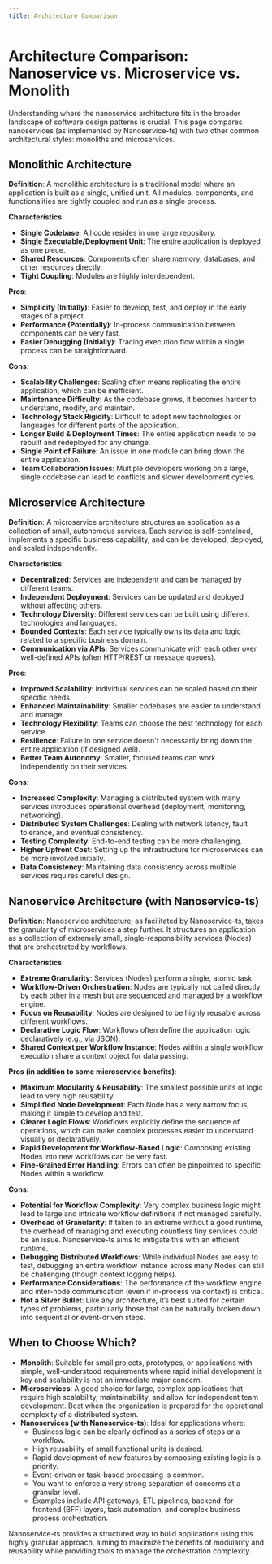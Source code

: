 ```yaml
---
title: Architecture Comparison
---
```


# Architecture Comparison: Nanoservice vs. Microservice vs. Monolith

Understanding where the nanoservice architecture fits in the broader landscape of software design patterns is crucial. This page compares nanoservices (as implemented by Nanoservice-ts) with two other common architectural styles: monoliths and microservices.

## Monolithic Architecture

**Definition**: A monolithic architecture is a traditional model where an application is built as a single, unified unit. All modules, components, and functionalities are tightly coupled and run as a single process.

**Characteristics**:
*   **Single Codebase**: All code resides in one large repository.
*   **Single Executable/Deployment Unit**: The entire application is deployed as one piece.
*   **Shared Resources**: Components often share memory, databases, and other resources directly.
*   **Tight Coupling**: Modules are highly interdependent.

**Pros**:
*   **Simplicity (Initially)**: Easier to develop, test, and deploy in the early stages of a project.
*   **Performance (Potentially)**: In-process communication between components can be very fast.
*   **Easier Debugging (Initially)**: Tracing execution flow within a single process can be straightforward.

**Cons**:
*   **Scalability Challenges**: Scaling often means replicating the entire application, which can be inefficient.
*   **Maintenance Difficulty**: As the codebase grows, it becomes harder to understand, modify, and maintain.
*   **Technology Stack Rigidity**: Difficult to adopt new technologies or languages for different parts of the application.
*   **Longer Build & Deployment Times**: The entire application needs to be rebuilt and redeployed for any change.
*   **Single Point of Failure**: An issue in one module can bring down the entire application.
*   **Team Collaboration Issues**: Multiple developers working on a large, single codebase can lead to conflicts and slower development cycles.

## Microservice Architecture

**Definition**: A microservice architecture structures an application as a collection of small, autonomous services. Each service is self-contained, implements a specific business capability, and can be developed, deployed, and scaled independently.

**Characteristics**:
*   **Decentralized**: Services are independent and can be managed by different teams.
*   **Independent Deployment**: Services can be updated and deployed without affecting others.
*   **Technology Diversity**: Different services can be built using different technologies and languages.
*   **Bounded Contexts**: Each service typically owns its data and logic related to a specific business domain.
*   **Communication via APIs**: Services communicate with each other over well-defined APIs (often HTTP/REST or message queues).

**Pros**:
*   **Improved Scalability**: Individual services can be scaled based on their specific needs.
*   **Enhanced Maintainability**: Smaller codebases are easier to understand and manage.
*   **Technology Flexibility**: Teams can choose the best technology for each service.
*   **Resilience**: Failure in one service doesn't necessarily bring down the entire application (if designed well).
*   **Better Team Autonomy**: Smaller, focused teams can work independently on their services.

**Cons**:
*   **Increased Complexity**: Managing a distributed system with many services introduces operational overhead (deployment, monitoring, networking).
*   **Distributed System Challenges**: Dealing with network latency, fault tolerance, and eventual consistency.
*   **Testing Complexity**: End-to-end testing can be more challenging.
*   **Higher Upfront Cost**: Setting up the infrastructure for microservices can be more involved initially.
*   **Data Consistency**: Maintaining data consistency across multiple services requires careful design.

## Nanoservice Architecture (with Nanoservice-ts)

**Definition**: Nanoservice architecture, as facilitated by Nanoservice-ts, takes the granularity of microservices a step further. It structures an application as a collection of extremely small, single-responsibility services (Nodes) that are orchestrated by workflows.

**Characteristics**:
*   **Extreme Granularity**: Services (Nodes) perform a single, atomic task.
*   **Workflow-Driven Orchestration**: Nodes are typically not called directly by each other in a mesh but are sequenced and managed by a workflow engine.
*   **Focus on Reusability**: Nodes are designed to be highly reusable across different workflows.
*   **Declarative Logic Flow**: Workflows often define the application logic declaratively (e.g., via JSON).
*   **Shared Context per Workflow Instance**: Nodes within a single workflow execution share a context object for data passing.

**Pros (in addition to some microservice benefits)**:
*   **Maximum Modularity & Reusability**: The smallest possible units of logic lead to very high reusability.
*   **Simplified Node Development**: Each Node has a very narrow focus, making it simple to develop and test.
*   **Clearer Logic Flows**: Workflows explicitly define the sequence of operations, which can make complex processes easier to understand visually or declaratively.
*   **Rapid Development for Workflow-Based Logic**: Composing existing Nodes into new workflows can be very fast.
*   **Fine-Grained Error Handling**: Errors can often be pinpointed to specific Nodes within a workflow.

**Cons**:
*   **Potential for Workflow Complexity**: Very complex business logic might lead to large and intricate workflow definitions if not managed carefully.
*   **Overhead of Granularity**: If taken to an extreme without a good runtime, the overhead of managing and executing countless tiny services could be an issue. Nanoservice-ts aims to mitigate this with an efficient runtime.
*   **Debugging Distributed Workflows**: While individual Nodes are easy to test, debugging an entire workflow instance across many Nodes can still be challenging (though context logging helps).
*   **Performance Considerations**: The performance of the workflow engine and inter-node communication (even if in-process via context) is critical.
*   **Not a Silver Bullet**: Like any architecture, it’s best suited for certain types of problems, particularly those that can be naturally broken down into sequential or event-driven steps.

## When to Choose Which?

*   **Monolith**: Suitable for small projects, prototypes, or applications with simple, well-understood requirements where rapid initial development is key and scalability is not an immediate major concern.
*   **Microservices**: A good choice for large, complex applications that require high scalability, maintainability, and allow for independent team development. Best when the organization is prepared for the operational complexity of a distributed system.
*   **Nanoservices (with Nanoservice-ts)**: Ideal for applications where:
    *   Business logic can be clearly defined as a series of steps or a workflow.
    *   High reusability of small functional units is desired.
    *   Rapid development of new features by composing existing logic is a priority.
    *   Event-driven or task-based processing is common.
    *   You want to enforce a very strong separation of concerns at a granular level.
    *   Examples include API gateways, ETL pipelines, backend-for-frontend (BFF) layers, task automation, and complex business process orchestration.

Nanoservice-ts provides a structured way to build applications using this highly granular approach, aiming to maximize the benefits of modularity and reusability while providing tools to manage the orchestration complexity.
